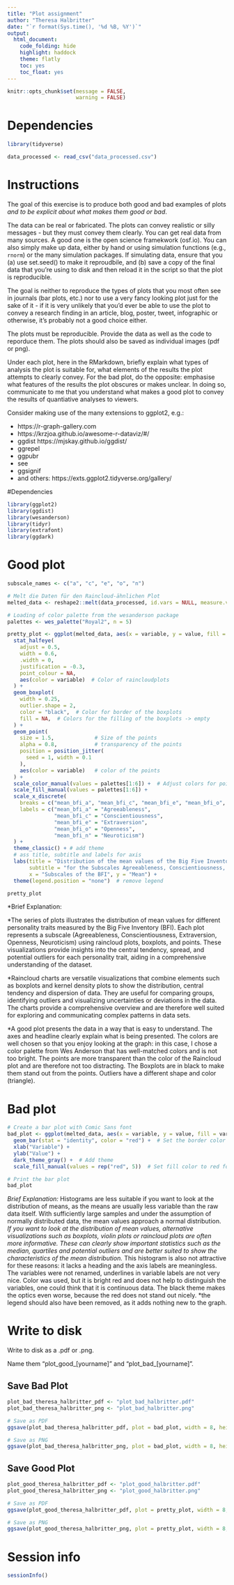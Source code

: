 ```yaml
---
title: "Plot assignment"
author: "Theresa Halbritter"
date: "`r format(Sys.time(), '%d %B, %Y')`"
output:
  html_document:
    code_folding: hide
    highlight: haddock
    theme: flatly
    toc: yes
    toc_float: yes
---
```


```r

knitr::opts_chunk$set(message = FALSE,
                      warning = FALSE)

```

# Dependencies

```r

library(tidyverse)

data_processed <- read_csv("data_processed.csv")

```

# Instructions

The goal of this exercise is to produce both good and bad examples of plots *and to be explicit about what makes them good or bad*. 

The data can be real or fabricated. The plots can convey realistic or silly messages - but they must convey them clearly. You can get real data from many sources. A good one is the open science framekwork (osf.io). You can also simply make up data, either by hand or using simulation functions (e.g., `rnorm`) or the many simulation packages. If simulating data, ensure that you (a) use set.seed() to make it reproudbile, and (b) save a copy of the final data that you're using to disk and then reload it in the script so that the plot is reproducible.

The goal is neither to reproduce the types of plots that you most often see in journals (bar plots, etc.) nor to use a very fancy looking plot just for the sake of it - if it is very unlikely that you'd ever be able to use the plot to convey a research finding in an article, blog, poster, tweet, infographic or otherwise, it's probably not a good choice either.

The plots must be reproducible. Provide the data as well as the code to reporduce them. The plots should also be saved as individual images (pdf or png).

Under each plot, here in the RMarkdown, briefly explain what types of analysis the plot is suitable for, what elements of the results the plot attempts to clearly convey. For the bad plot, do the opposite: emphasise what features of the results the plot obscures or makes unclear. In doing so, communicate to me that you understand what makes a good plot to convey the results of quantiative analyses to viewers.

Consider making use of the many extensions to ggplot2, e.g.:

- https://r-graph-gallery.com
- https://krzjoa.github.io/awesome-r-dataviz/#/
- ggdist https://mjskay.github.io/ggdist/
- ggrepel
- ggpubr
- see
- ggsignif
- and others: https://exts.ggplot2.tidyverse.org/gallery/

#Dependencies

```r
library(ggplot2)
library(ggdist)
library(wesanderson)
library(tidyr)
library(extrafont)
library(ggdark)
```

# Good plot

```r
subscale_names <- c("a", "c", "e", "o", "n")

# Melt die Daten für den Raincloud-ähnlichen Plot
melted_data <- reshape2::melt(data_processed, id.vars = NULL, measure.vars = paste0("mean_bfi_", subscale_names))

# Loading of color palette from the wesanderson package
palettes <- wes_palette("Royal2", n = 5)

pretty_plot <- ggplot(melted_data, aes(x = variable, y = value, fill = variable)) + 
  stat_halfeye(
    adjust = 0.5, 
    width = 0.6, 
    .width = 0, 
    justification = -0.3, 
    point_colour = NA,
    aes(color = variable)  # Color of raincloudplots
  ) + 
  geom_boxplot(
    width = 0.25, 
    outlier.shape = 2,
    color = "black",  # Color for border of the boxplots
    fill = NA,  # Colors for the filling of the boxplots -> empty
  ) +
  geom_point(
    size = 1.5,             # Size of the points
    alpha = 0.8,            # transparency of the points
    position = position_jitter(
      seed = 1, width = 0.1
    ),
    aes(color = variable)   # color of the points
  ) + 
  scale_color_manual(values = palettes[1:6]) +  # Adjust colors for points and lines
  scale_fill_manual(values = palettes[1:6]) + 
  scale_x_discrete( 
    breaks = c("mean_bfi_a", "mean_bfi_c", "mean_bfi_e", "mean_bfi_o", "mean_bfi_n"), # change variable names
    labels = c("mean_bfi_a" = "Agreeableness", 
               "mean_bfi_c" = "Conscientiousness", 
               "mean_bfi_e" = "Extraversion", 
               "mean_bfi_o" = "Openness", 
               "mean_bfi_n" = "Neuroticism")
  ) +
  theme_classic() + # add theme 
  # ass title, subtitle and labels for axis
  labs(title = "Distribution of the mean values of the Big Five Inventory (BFI)",
       subtitle = "for the Subscales Agreeableness, Conscientiousness, Extraversion, Openness, Neuroticism",
       x = "Subscales of the BFI", y = "Mean") +
  theme(legend.position = "none")  # remove legend

pretty_plot

```
*Brief Explanation:

*The series of plots illustrates the distribution of mean values for different personality traits measured by the Big Five Inventory (BFI). Each plot represents a subscale (Agreeableness, Conscientiousness, Extraversion, Openness, Neuroticism) using raincloud plots, boxplots, and points. These visualizations provide insights into the central tendency, spread, and potential outliers for each personality trait, aiding in a comprehensive understanding of the dataset.

*Raincloud charts are versatile visualizations that combine elements such as boxplots and kernel density plots to show the distribution, central tendency and dispersion of data. They are useful for comparing groups, identifying outliers and visualizing uncertainties or deviations in the data. The charts provide a comprehensive overview and are therefore well suited for exploring and communicating complex patterns in data sets.

*A good plot presents the data in a way that is easy to understand. The axes and headline clearly explain what is being presented. The colors are well chosen so that you enjoy looking at the graph: in this case, I chose a color palette from Wes Anderson that has well-matched colors and is not too bright. The points are more transparent than the color of the Raincloud plot and are therefore not too distracting. The Boxplots are in black to make them stand out from the points. Outliers have a different shape and color (triangle).

# Bad plot

```r

# Create a bar plot with Comic Sans font
bad_plot <- ggplot(melted_data, aes(x = variable, y = value, fill = variable)) +
  geom_bar(stat = "identity", color = "red") +  # Set the border color to red
  xlab("Variable") +
  ylab("Value") +
  dark_theme_gray() +  # Add theme
  scale_fill_manual(values = rep("red", 5))  # Set fill color to red for all categories

# Print the bar plot
bad_plot

```
*Brief Explanation:
*Histograms are less suitable if you want to look at the distribution of means, as the means are usually less variable than the raw data itself. With sufficiently large samples and under the assumption of normally distributed data, the mean values approach a normal distribution.
*If you want to look at the distribution of mean values, alternative visualizations such as boxplots, violin plots or raincloud plots are often more informative. These can clearly show important statistics such as the median, quartiles and potential outliers and are better suited to show the characteristics of the mean distribution.
*This histogram is also not attractive for these reasons: it lacks a heading and the axis labels are meaningless. The variables were not renamed, underlines in variable labels are not very nice. Color was used, but it is bright red and does not help to distinguish the variables, one could think that it is continuous data. The black theme makes the optics even worse, because the red does not stand out nicely.
*the legend should also have been removed, as it adds nothing new to the graph.


# Write to disk

Write to disk as a .pdf or .png.

Name them "plot_good_[yourname]" and "plot_bad_[yourname]".

## Save Bad Plot

```r

plot_bad_theresa_halbritter_pdf <- "plot_bad_halbritter.pdf"
plot_bad_theresa_halbritter_png <- "plot_bad_halbritter.png"

# Save as PDF
ggsave(plot_bad_theresa_halbritter_pdf, plot = bad_plot, width = 8, height = 6)

# Save as PNG
ggsave(plot_bad_theresa_halbritter_png, plot = bad_plot, width = 8, height = 6, dpi = 300)

```

## Save Good Plot

```r

plot_good_theresa_halbritter_pdf <- "plot_good_halbritter.pdf"
plot_good_theresa_halbritter_png <- "plot_good_halbritter.png"

# Save as PDF
ggsave(plot_good_theresa_halbritter_pdf, plot = pretty_plot, width = 8, height = 6)

# Save as PNG
ggsave(plot_good_theresa_halbritter_png, plot = pretty_plot, width = 8, height = 6, dpi = 300)

```

# Session info

```r

sessionInfo()

```


